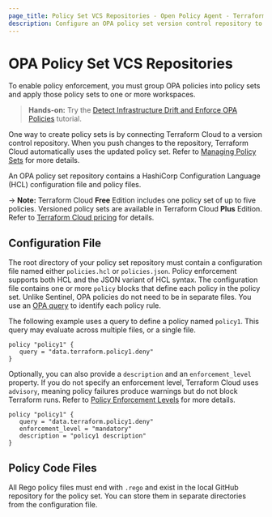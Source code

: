 ```yaml
---
page_title: Policy Set VCS Repositories - Open Policy Agent - Terraform Cloud
description: Configure an OPA policy set version control repository to use in Terraform Cloud. A policy set repository has a configuration file and policy files. 
---
```


# OPA Policy Set VCS Repositories

To enable policy enforcement, you must group OPA policies into policy sets and apply those policy sets to one or more workspaces.

> **Hands-on:** Try the [Detect Infrastructure Drift and Enforce OPA Policies](/terraform/tutorials/cloud/drift-and-opa) tutorial.

One way to create policy sets is by connecting Terraform Cloud to a version control repository. When you push changes to the repository, Terraform Cloud automatically uses the updated policy set. Refer to [Managing Policy Sets](/terraform/cloud-docs/policy-enforcement/manage-policy-sets) for more details.

An OPA policy set repository contains a HashiCorp Configuration Language (HCL) configuration file and policy files.

-> **Note:** Terraform Cloud **Free** Edition includes one policy set of up to five policies. Versioned policy sets are available in Terraform Cloud **Plus** Edition. Refer to [Terraform Cloud pricing](https://www.hashicorp.com/products/terraform/pricing) for details.

## Configuration File

The root directory of your policy set repository must contain a configuration file named either `policies.hcl` or `policies.json`. Policy enforcement supports both HCL and the JSON variant of HCL syntax.
The configuration file contains one or more `policy` blocks that define each policy in the policy set. Unlike Sentinel, OPA policies do not need to be in separate files. You use an [OPA query](/terraform/cloud-docs/policy-enforcement/opa#opa-query) to identify each policy rule.

The following example uses a query to define a policy named `policy1`. This query may evaluate across multiple files, or a single file.

```hcl
policy "policy1" {
   query = "data.terraform.policy1.deny"
}
```

Optionally, you can also provide a `description` and an `enforcement_level` property. If you do not specify an enforcement level, Terraform Cloud uses `advisory`, meaning policy failures produce warnings but do not block Terraform runs. Refer to [Policy Enforcement Levels](/terraform/cloud-docs/policy-enforcement/manage-policy-sets#policy-enforcement-levels) for more details.

```hcl
policy "policy1" {
   query = "data.terraform.policy1.deny"
   enforcement_level = "mandatory"
   description = "policy1 description"
}
```

## Policy Code Files

All Rego policy files must end with `.rego` and exist in the local GitHub repository for the policy set. You can store them in separate directories from the configuration file.
